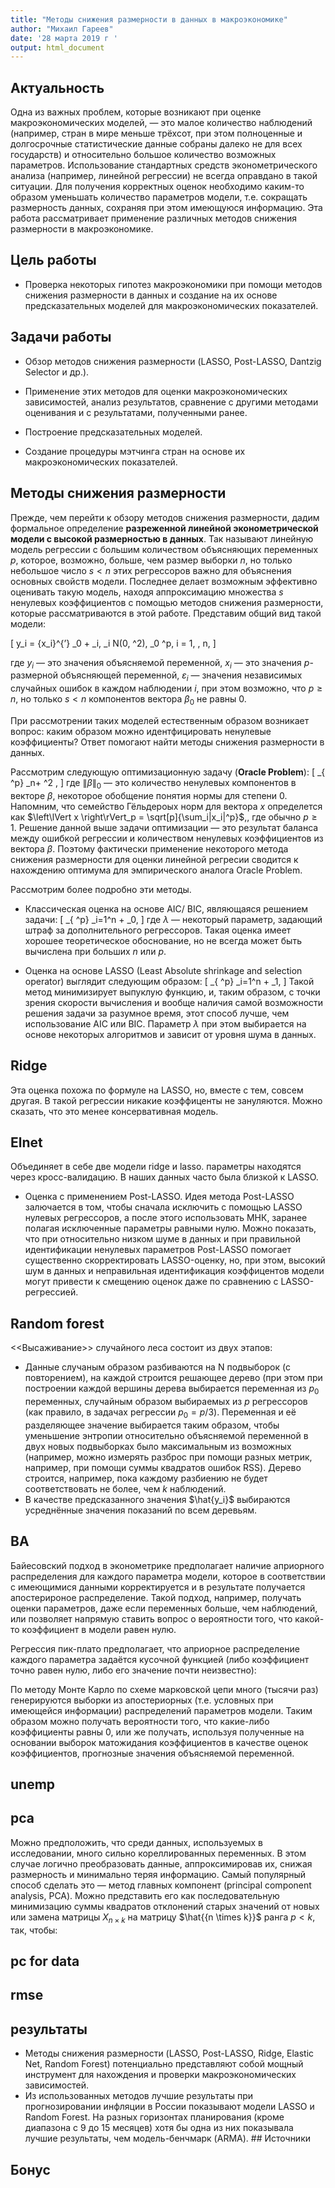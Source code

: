 ```yaml
--- 
title: "Методы снижения размерности в данных в макроэкономике" 
author: "Михаил Гареев" 
date: '28 марта 2019 г ' 
output: html_document 
---
```



## Актуальность

Одна из важных проблем, которые возникают при оценке
макроэкономических моделей, --- это малое количество наблюдений (например, стран
в мире меньше трёхсот, при этом полноценные и долгосрочные статистические данные
собраны далеко не для всех государств) и относительно большое количество
возможных параметров. Использование стандартных средств эконометрического
анализа (например, линейной регрессии) не всегда оправдано в такой ситуации. Для
получения корректных оценок необходимо каким-то образом уменьшать количество
параметров модели, т.е. сокращать размерность данных, сохраняя при этом
имеющуюся информацию. Эта работа рассматривает применение различных методов
снижения размерности в макроэкономике.

## Цель работы

* Проверка некоторых гипотез макроэкономики при помощи методов
снижения размерности в данных и создание на их основе предсказательных моделей
для макроэкономических показателей.

## Задачи работы 

* Обзор методов снижения размерности (LASSO, Post-LASSO,
Dantzig Selector и др.).

* Применение этих методов для оценки макроэкономических
зависимостей, анализ результатов, сравнение с другими методами оценивания и с
результатами, полученными ранее. 
* Построение предсказательных моделей.
* Создание процедуры мэтчинга стран на основе их макроэкономических показателей.

## Методы снижения размерности

Прежде, чем перейти к обзору методов снижения
размерности, дадим формальное определение **разреженной линейной
эконометрической модели с высокой размерностью в данных**. Так называют линейную
модель регрессии с большим количеством объясняющих переменных $p$, которое,
возможно, больше, чем размер выборки $n$, но только небольшое число $s<n$ этих
регрессоров важно для объяснения основных свойств модели. Последнее делает
возможным эффективно оценивать такую модель, находя аппроксимацию множества $s$
ненулевых коэффициентов с помощью методов снижения размерности, которые
рассматриваются в этой работе. Представим общий вид такой модели: 


\[ y_i = {x_i}^{'}
\beta_0 + \varepsilon_i, \epsilon_i \sim N(0, \sigma^2), \beta_0 \in
\mathbb{R}^p, i = 1, \dots, n, \] 

где $y_i$ --- это значения объясняемой
переменной, $x_i$ --- это значения $p$-размерной объясняющей переменной,
$\varepsilon_i$ --- значения независимых случайных ошибок в каждом наблюдении
$i$, при этом возможно, что $p \geq n$, но только $s<n$ компонентов вектора
$\beta_0$ не равны $0$.

При рассмотрении таких моделей естественным образом возникает вопрос: каким
образом можно идентфицировать ненулевые коэффициенты? Ответ помогают найти методы
снижения размерности в данных.

Рассмотрим следующую оптимизационную задачу (**Oracle Problem**):
\[ \min_{\beta \in
\mathbb{R}^p} \mathbb{E}_n\left[ (y_i - {x_i}^{'} \beta)^2 \right] + \sigma^2
\frac{\left\lVert \beta \right\rVert_0}{n}, 
\]
где $\left\lVert \beta \right\rVert_0$ --- это количество ненулевых компонентов в векторе $\beta$, некоторое обобщение понятия нормы для степени $0$. Напомним, что семейство Гёльдероых норм для вектора $x$ определется как $\left\lVert x \right\rVert_p = \sqrt[p]{\sum_i|x_i|^p}$,, где обычно $p \geq 1$.
Решение данной выше задачи оптимизации --- это результат баланса между ошибкой регрессии и количеством ненулевых коэффициентов из вектора $\beta$. Поэтому фактически применение некоторого метода снижения размерности для оценки линейной регресии сводится к нахождению оптимума для эмпирического аналога Oracle Problem.

Рассмотрим более подробно эти методы.

* Классическая оценка на основе AIC/ BIC, являющаяся решением задачи:
\[ \min_{\beta \in
\mathbb{R}^p} \sum_i=1^n \left[ (y_i - {x_i}^{'} \beta)^2 \right] +  \frac{\lambda}{n} \left\lVert \beta \right\rVert_0, 
\]
где $\lambda$ --- некоторый параметр, задающий штраф за дополнительного регрессоров. Такая оценка имеет хорошее теоретическое обоснование, но не всегда может быть вычислена при больших $n$ или $p$.

* Оценка на основе LASSO (Least Absolute shrinkage and selection operator) выглядит следующим образом:
\[
\overhat{\beta} \in \arg \min_{\beta \in
\mathbb{R}^p} \sum_i=1^n \left[ (y_i - {x_i}^{'} \beta)^2 \right] +  \frac{\lambda}{n} \left\lVert \beta \right\rVert_1,
\]
Такой метод минимизирует выпуклую функцию, и, таким образом, с точки зрения скорости вычисления и вообще наличия самой возможности решения задачи за разумное время, этот способ лучше, чем использование AIC или BIC. Параметр $\lambda$ при этом выбирается на основе некоторых алгоритмов и зависит от уровня шума в данных.

## Ridge
Эта оценка похожа по формуле на LASSO, но, вместе с тем, совсем другая. В такой регрессии никакие коэффиценты не зануляются. Можно сказать, что это менее консервативная модель.

## Elnet
Объединяет в себе две модели ridge и lasso. параметры находятся через кросс-валидацию. В наших данных часто была близкой к LASSO.

* Оценка с применением Post-LASSO. Идея метода Post-LASSO залючается в том, чтобы сначала исключить с помощью LASSO нулевых регрессоров, а после этого использовать МНК, заранее полагая исключенные параметры равными нулю. Можно показать, что при относительно низком шуме в данных и при правильной идентификации ненулевых параметров Post-LASSO помогает существенно скорректировать LASSO-оценку, но, при этом, высокий шум в данных и неправильная идентификация коэффицентов модели могут привести к смещению оценок даже по сравнению с LASSO-регрессией.

## Random forest
<<Высаживание>> случайного леса состоит из двух этапов:

* Данные случаным образом разбиваются на N подвыборок (с повторением), на каждой строится решающее дерево (при этом при построении каждой вершины дерева выбирается переменная из $p_0$ переменных, случайным образом выбираемых из $p$ регрессоров (как правило, в задачах регрессии $p_0 = p/3$). Переменная и её разделяющее значение выбирается таким образом, чтобы уменьшение энтропии относительно объясняемой переменной в двух новых подвыборках было максимальным из возможных (например, можно измерять разброс при помощи разных метрик, например, при помощи суммы квадратов ошибок RSS). Дерево строится, например, пока каждому разбиению не будет соответствовать не более, чем $k$ наблюдений.
* В качестве предсказанного значения $\hat{y_i}$ выбираются усреднённые значения показаний по всем деревьям.

## BA
Байесовский подход в эконометрике предполагает наличие априорного распределения для каждого параметра модели, которое в соответствии с имеющимися данными корректируется и в результате получается апостерироное распределение.
Такой подход, например, получать оценки параметров, даже если переменных больше, чем наблюдений, или позволяет напрямую ставить вопрос о вероятности того, что какой-то коэффициент в модели равен нулю.

Регрессия пик-плато предполагает, что априорное распределение каждого параметра задаётся кусочной функцией (либо коэффициент точно равен нулю, либо его значение почти неизвестно):
    
    
По методу Монте Карло по схеме марковской цепи много (тысячи раз) генерируются выборки из апостериорных (т.е. условных при имеющейся информации) распределений параметров модели. Таким образом можно получать вероятности того, что какие-либо коэффициенты равны 0, или же получать, используя полученные на основании выборок матожидания коэффициентов в качестве оценок коэффициентов, прогнозные значения объясняемой переменной.


## unemp
## pca
Можно предположить, что среди данных, используемых в исследовании, много сильно кореллированных переменных. В этом случае логично преобразовать данные, аппроксимировав их, снижая размерность и минимально теряя информацию. Самый популярный способ сделать это --- метод главных компонент (principal component analysis, PCA). Можно представить его как последовательную минимизацию суммы квадратов отклонений старых значений от новых или замена матрицы $X_{n \times k}$ на матрицу $\hat{{n \times k}}$ ранга $p < k$, так, чтобы:

\begin{equation}
    \min \sum_{j = 1}^k \sum_{i = 1}^{n}(x_{ij} - \hat{x_{ij}})^2
\end{equation}

## pc for data


## rmse


## результаты
* Методы снижения размерности (LASSO, Post-LASSO, Ridge, Elastic Net, Random Forest) потенциально представляют собой мощный инструмент для нахождения и проверки макроэкономических зависимостей.
 * Из использованных методов лучшие результаты при прогнозировании инфляции в России показывают модели LASSO и Random Forest. На разных горизонтах планирования  (кроме диапазона с 9 до 15 месяцев) хотя бы одна из них показывала лучшие результаты, чем модель-бенчмарк (ARMA).
## Источники

## Бонус








